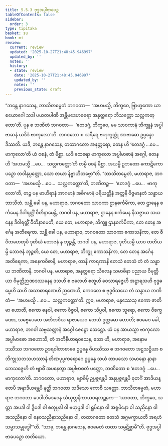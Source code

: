 ```yaml
---
title: 5.5.3 ဗုဒ္ဓအပ္ပါဗာဓပဉှ
tableOfContents: false
sidebar:
  order: 3
type: tipitaka
basket: su
book: mi
review:
  current: review
  updated: '2025-10-27T21:48:45.946997'
  updated_by: ''
  notes: ''
  history:
  - state: review
    date: '2025-10-27T21:48:45.946997'
    updated_by: ''
    notes: ''
    previous_state: draft
---
```



<ReviewStatus review={frontmatter.review} showDetails={true} />

<HypothesisAnnotation frontmatter={frontmatter} />

<DynamicBreadcrumb />

<Division number="162" book="mi" e="ch" v="28">

<Paragraph number="958" book="mi">
“ဘန္တေ နာဂသေန, ဘာသိတမ္ပေတံ ဘဂဝတာ—  ‘အဟမသ္မိ, ဘိက္ခဝေ, ဗြာဟ္မဏော ယာစယောဂေါ သဒါ ပယတပါဏိ အန္တိမဒေဟဓရော အနုတ္တရော ဘိသက္ကော သလ္လကတ္တော’တိ. ပုန စ ဘဏိတံ ဘဂဝတာ—  ‘ဧတဒဂ္ဂံ, ဘိက္ခဝေ, မမ သာဝကာနံ ဘိက္ခူနံ အပ္ပါဗာဓာနံ ယဒိဒံ ဗာကုလော’တိ. ဘဂဝတော စ သရီရေ ဗဟုက္ခတ္တုံ အာဗာဓော ဥပ္ပန္နော ဒိဿတိ. ယဒိ, ဘန္တေ နာဂသေန, တထာဂတော အနုတ္တရော, တေန ဟိ ‘ဧတဒဂ္ဂံ …ပေ…  ဗာကုလော’တိ ယံ ဝစနံ, တံ မိစ္ဆာ. ယဒိ ထေရော ဗာကုလော အပ္ပါဗာဓာနံ အဂ္ဂေါ, တေန ဟိ ‘အဟမသ္မိ …ပေ…  သလ္လကတ္တော’တိ တမ္ပိ ဝစနံ မိစ္ဆာ. အယမ္ပိ ဥဘတော ကောဋိကော ပဉှော တဝါနုပ္ပတ္တော, သော တယာ နိဗ္ဗာဟိတဗ္ဗော”တိ.
</Paragraph>

<Paragraph number="959" book="mi">
“ဘာသိတမ္ပေတံ, မဟာရာဇ, ဘဂဝတာ—  ‘အဟမသ္မိ …ပေ…  သလ္လကတ္တော’တိ, ဘဏိတဉ္စ—  ‘ဧတဒဂ္ဂံ …ပေ…  ဗာကုလော’တိ, တဉ္စ ပန ဗာဟိရာနံ အာဂမာနံ အဓိဂမာနံ ပရိယတ္တီနံ အတ္တနိ ဝိဇ္ဇမာနတံ သန္ဓာယ ဘာသိတံ.
</Paragraph>

<Paragraph number="960" book="mi">
သန္တိ ခေါ ပန, မဟာရာဇ, ဘဂဝတော သာဝကာ ဌာနစင်္ကမိကာ, တေ ဌာနေန စင်္ကမေန ဒိဝါရတ္တိံ ဝီတိနာမေန္တိ, ဘဂဝါ ပန, မဟာရာဇ, ဌာနေန စင်္ကမေန နိသဇ္ဇာယ သယနေန ဒိဝါရတ္တိံ ဝီတိနာမေတိ, ယေ တေ, မဟာရာဇ, ဘိက္ခူ ဌာနစင်္ကမိကာ, တေ တေန အင်္ဂေန အတိရေကာ.
</Paragraph>

<Paragraph number="961" book="mi">
သန္တိ ခေါ ပန, မဟာရာဇ, ဘဂဝတော သာဝကာ ဧကာသနိကာ, တေ ဇီဝိတဟေတုပိ ဒုတိယံ ဘောဇနံ န ဘုဉ္ဇန္တိ, ဘဂဝါ ပန, မဟာရာဇ, ဒုတိယမ္ပိ ယာဝ တတိယမ္ပိ ဘောဇနံ ဘုဉ္ဇတိ, ယေ တေ, မဟာရာဇ, ဘိက္ခူ ဧကာသနိကာ, တေ တေန အင်္ဂေန အတိရေကာ, အနေကဝိဓာနိ, မဟာရာဇ, တာနိ ကာရဏာနိ တေသံ တေသံ တံ တံ သန္ဓာယ ဘဏိတာနိ. ဘဂဝါ ပန, မဟာရာဇ, အနုတ္တရော သီလေန သမာဓိနာ ပညာယ ဝိမုတ္တိယာ ဝိမုတ္တိဉာဏဒဿနေန ဒသဟိ စ ဗလေဟိ စတူဟိ ဝေသာရဇ္ဇေဟိ အဋ္ဌာရသဟိ ဗုဒ္ဓဓမ္မေဟိ ဆဟိ အသာဓာရဏေဟိ ဉာဏေဟိ, ကေဝလေ စ ဗုဒ္ဓဝိသယေ တံ သန္ဓာယ ဘဏိတံ—  ‘အဟမသ္မိ …ပေ…  သလ္လကတ္တော’တိ.
</Paragraph>

<Paragraph number="962" book="mi">
ဣဓ, မဟာရာဇ, မနုဿေသု ဧကော ဇာတိမာ ဟောတိ, ဧကော ဓနဝါ, ဧကော ဝိဇ္ဇဝါ, ဧကော သိပ္ပဝါ, ဧကော သူရော, ဧကော ဝိစက္ခဏော, သဗ္ဗေပေတေ အဘိဘဝိယ ရာဇာယေဝ တေသံ ဥတ္တမော ဟောတိ; ဧဝမေဝ ခေါ, မဟာရာဇ, ဘဂဝါ သဗ္ဗသတ္တာနံ အဂ္ဂေါ ဇေဋ္ဌော သေဋ္ဌော.
</Paragraph>

<Paragraph number="963" book="mi">
ယံ ပန အာယသ္မာ ဗာကုလော အပ္ပါဗာဓော အဟောသိ, တံ အဘိနီဟာရဝသေန, သော ဟိ, မဟာရာဇ, အနောမဒဿိဿ ဘဂဝတော ဥဒရဝါတာဗာဓေ ဥပ္ပန္နေ ဝိပဿိဿ စ ဘဂဝတော အဋ္ဌသဋ္ဌိယာ စ ဘိက္ခုသတသဟဿာနံ တိဏပုပ္ဖကရောဂေ ဥပ္ပန္နေ သယံ တာပသော သမာနော နာနာဘေသဇ္ဇေဟိ တံ ဗျာဓိံ အပနေတွာ အပ္ပါဗာဓတံ ပတ္တော, ဘဏိတော စ ‘ဧတဒဂ္ဂံ …ပေ…  ဗာကုလော’တိ.
</Paragraph>

<Paragraph number="964" book="mi">
ဘဂဝတော, မဟာရာဇ, ဗျာဓိမှိ ဥပ္ပဇ္ဇန္တေပိ အနုပ္ပဇ္ဇန္တေပိ ဓုတင်္ဂံ အာဒိယန္တေပိ အနာဒိယန္တေပိ နတ္ထိ ဘဂဝတာ သဒိသော ကောစိ သတ္တော. ဘာသိတမ္ပေတံ, မဟာရာဇ ဘဂဝတာ ဒေဝါတိဒေဝေန သံယုတ္တနိကာယဝရလဉ္ဆကေ—
</Paragraph>

<Paragraph number="965" book="mi">
‘ယာဝတာ, ဘိက္ခဝေ, သတ္တာ အပဒါ ဝါ ဒွိပဒါ ဝါ စတုပ္ပဒါ ဝါ ဗဟုပ္ပဒါ ဝါ ရူပိနော ဝါ အရူပိနော ဝါ သညိနော ဝါ အသညိနော ဝါ နေဝသညီနာသညိနော ဝါ, တထာဂတော တေသံ အဂ္ဂမက္ခာယတိ အရဟံ သမ္မာသမ္ဗုဒ္ဓေါ’”တိ.
</Paragraph>

<Paragraph number="966" book="mi">
“သာဓု, ဘန္တေ နာဂသေန, ဧဝမေတံ တထာ သမ္ပဋိစ္ဆာမီ”တိ.

</Paragraph>
</Division>

<Paragraph number="967" type="center" book="mi">
ဗုဒ္ဓအပ္ပါဗာဓပဉှော တတိယော.
</Paragraph>